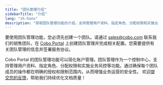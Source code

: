 ```yaml
---
title: "团队管理介绍"
sidebarTitle: "介绍"
lang: "zh-hans"
description: "获取团队管理功能的介绍，支持管理用户资料、指定角色、分配权限和实施业务风控等功能。"
---
```


<Note>要使用团队管理功能，您必须先创建一个团队。请通过 [sales@cobo.com](mailto:sales@cobo.com) 联系我们的销售团队，在 [Cobo Portal](https://portal.cobo.com/login) 上创建团队管理并完成相关配置。您需要提供有关团队管理的信息并签署服务协议。</Note>

Cobo Portal 的团队管理功能可以简化账户管理。团队管理作为一个控制中心，支持管理用户资料、指定角色、分配权限和实施业务风控等功能。通过确保每个团队成员的操作都在明确的授权和限制范围内，从而增强业务运营的安全性。
<Tip>欢迎[提交您的反馈](https://forms.zohopublic.com/cobo/form/DocumentFeedbackForm/formperma/QvLOhxJv1_JMsJ-1dleZ8Itb_7rzN-LtgvsDdxosoVI?referrername=manuals)，帮助我们持续优化文档质量！</Tip>